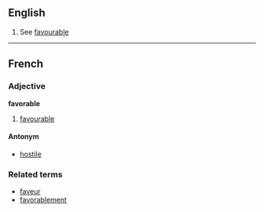 ==English==

#See [[favourable]]

----

==French==
===Adjective===
'''favorable'''

# [[favourable]]

====Antonym====
*[[hostile]]

===Related terms===
*[[faveur]]
*[[favorablement]]